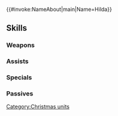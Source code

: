 {{#invoke:NameAbout|main|Name=Hilda}}{{HeroPage Tabs}}
{{Hero Infobox
|Name=Hilda
|Title=Holiday Layabout
|WeaponType=Blue Lance
|MoveType=Armored
|Origin=Fire Emblem: Three Houses
|Gender=Female
|actorEN=Celeste Henderson
|actorJP=桑原由気
|artist=羽公
|additionDate=December 17, 2020
|releaseDate=December 17, 2020
|cv1=12
|cv2=400700
|TagID=冬祭ヒルダ
|InternalID=602
|Properties=special
|description=Noble of the Leicester Alliance and daughter of House Goneril. Will this lazy girl lift a finger at the winter festival? Appears in Fire Emblem: Three Houses.
}}
{{Stats Page
|Lv1HP=20|Lv1ATK=9|Lv1SPD=10|Lv1DEF=11|Lv1RES=7
|GRHP=55|GRATK=70|GRSPD=65|GRDEF=60|GRRES=45
}}
==Skills==
===Weapons===
{{Weapons Table
|weapon1=Iron Lance
|weapon1Default=1
|weapon1Unlock=1
|weapon2=Steel Lance
|weapon2Default=2
|weapon2Unlock=2
|weapon3=Candy Cane
|weapon3Default=3
|weapon3Unlock=3
|weapon4=Candy Cane+
|weapon4Default=5
|weapon4Unlock=5
}}

===Assists===
{{Assists Table
|assist1=Shove
|assist1Default=4
|assist1Unlock=4
}}
===Specials===
{{Specials Table}}
===Passives===
{{Passives Table
|passiveA1=Atk/Def Form 1
|passiveA2=Atk/Def Form 2
|passiveA3=Atk/Def Form 3
|passiveA1Unlock=3
|passiveA2Unlock=4
|passiveA3Unlock=5
|passiveB1=Even Follow-Up 1
|passiveB2=Even Follow-Up 2
|passiveB3=Even Follow-Up 3
|passiveB1Unlock=1
|passiveB2Unlock=2
|passiveB3Unlock=4
}}
{{Heroes Navbox}}
[[Category:Christmas units]]